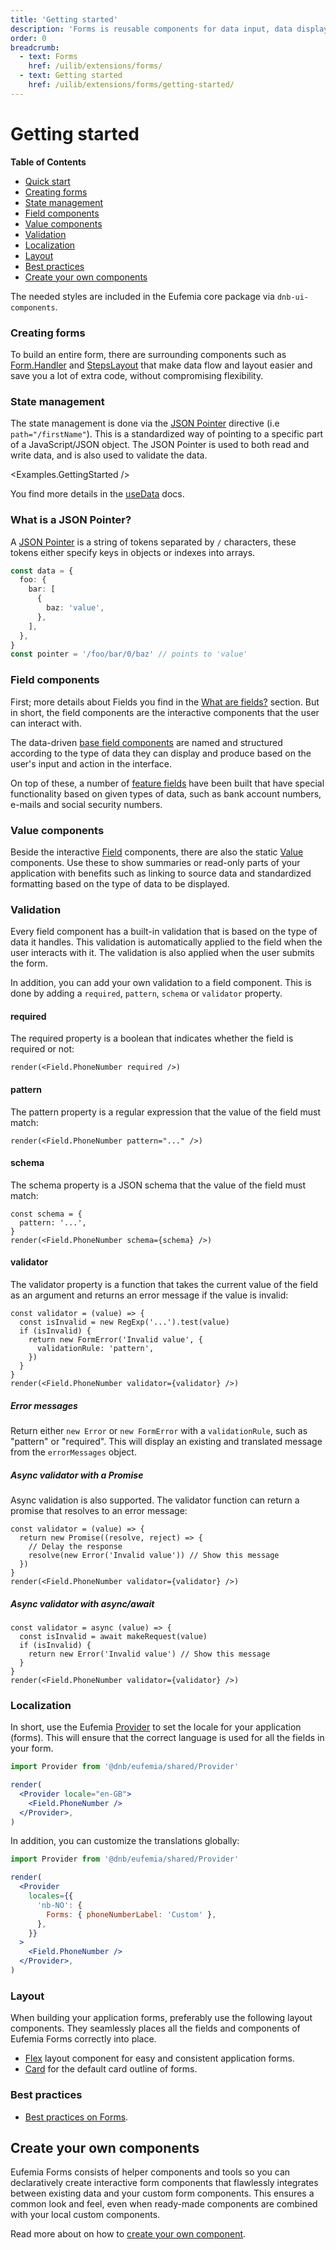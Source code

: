 ```yaml
---
title: 'Getting started'
description: 'Forms is reusable components for data input, data display and surrounding layout for simplified user interface creation in React, built on top of base Eufemia components.'
order: 0
breadcrumb:
  - text: Forms
    href: /uilib/extensions/forms/
  - text: Getting started
    href: /uilib/extensions/forms/getting-started/
---
```



# Getting started

**Table of Contents**

- [Quick start](#quick-start)
- [Creating forms](#creating-forms)
- [State management](#state-management)
- [Field components](#field-components)
- [Value components](#value-components)
- [Validation](#validation)
- [Localization](#localization)
- [Layout](#layout)
- [Best practices](#best-practices)
- [Create your own components](#create-your-own-components)

<QuickStart />

The needed styles are included in the Eufemia core package via `dnb-ui-components`.

### Creating forms

To build an entire form, there are surrounding components such as [Form.Handler](/uilib/extensions/forms/extended-features/Form/Handler) and [StepsLayout](/uilib/extensions/forms/extended-features/StepsLayout) that make data flow and layout easier and save you a lot of extra code, without compromising flexibility.

### State management

The state management is done via the [JSON Pointer](#what-is-a-json-pointer) directive (i.e `path="/firstName"`). This is a standardized way of pointing to a specific part of a JavaScript/JSON object. The JSON Pointer is used to both read and write data, and is also used to validate the data.

<Examples.GettingStarted />

You find more details in the [useData](/uilib/extensions/forms/extended-features/Form/useData/) docs.

### What is a JSON Pointer?

A [JSON Pointer](https://datatracker.ietf.org/doc/html/draft-ietf-appsawg-json-pointer-03) is a string of tokens separated by `/` characters, these tokens either specify keys in objects or indexes into arrays.

```ts
const data = {
  foo: {
    bar: [
      {
        baz: 'value',
      },
    ],
  },
}
const pointer = '/foo/bar/0/baz' // points to 'value'
```

### Field components

First; more details about Fields you find in the [What are fields?](/uilib/extensions/forms/fields/) section. But in short, the field components are the interactive components that the user can interact with.

The data-driven [base field components](/uilib/extensions/forms/base-fields) are named and structured according to the type of data they can display and produce based on the user's input and action in the interface.

On top of these, a number of [feature fields](/uilib/extensions/forms/feature-fields) have been built that have special functionality based on given types of data, such as bank account numbers, e-mails and social security numbers.

### Value components

Beside the interactive [Field](/uilib/extensions/forms/fields/) components, there are also the static [Value](/uilib/extensions/forms/extended-features/Value/) components. Use these to show summaries or read-only parts of your application with benefits such as linking to source data and standardized formatting based on the type of data to be displayed.

### Validation

Every field component has a built-in validation that is based on the type of data it handles. This validation is automatically applied to the field when the user interacts with it. The validation is also applied when the user submits the form.

In addition, you can add your own validation to a field component. This is done by adding a `required`, `pattern`, `schema` or `validator` property.

#### required

The required property is a boolean that indicates whether the field is required or not:

```tsx
render(<Field.PhoneNumber required />)
```

#### pattern

The pattern property is a regular expression that the value of the field must match:

```tsx
render(<Field.PhoneNumber pattern="..." />)
```

#### schema

The schema property is a JSON schema that the value of the field must match:

```tsx
const schema = {
  pattern: '...',
}
render(<Field.PhoneNumber schema={schema} />)
```

#### validator

The validator property is a function that takes the current value of the field as an argument and returns an error message if the value is invalid:

```tsx
const validator = (value) => {
  const isInvalid = new RegExp('...').test(value)
  if (isInvalid) {
    return new FormError('Invalid value', {
      validationRule: 'pattern',
    })
  }
}
render(<Field.PhoneNumber validator={validator} />)
```

##### Error messages

Return either `new Error` or `new FormError` with a `validationRule`, such as "pattern" or "required". This will display an existing and translated message from the `errorMessages` object.

##### Async validator with a Promise

Async validation is also supported. The validator function can return a promise that resolves to an error message:

```tsx
const validator = (value) => {
  return new Promise((resolve, reject) => {
    // Delay the response
    resolve(new Error('Invalid value')) // Show this message
  })
}
render(<Field.PhoneNumber validator={validator} />)
```

##### Async validator with async/await

```tsx
const validator = async (value) => {
  const isInvalid = await makeRequest(value)
  if (isInvalid) {
    return new Error('Invalid value') // Show this message
  }
}
render(<Field.PhoneNumber validator={validator} />)
```

### Localization

In short, use the Eufemia [Provider](/uilib/usage/customisation/localization/) to set the locale for your application (forms). This will ensure that the correct language is used for all the fields in your form.

```jsx
import Provider from '@dnb/eufemia/shared/Provider'

render(
  <Provider locale="en-GB">
    <Field.PhoneNumber />
  </Provider>,
)
```

In addition, you can customize the translations globally:

```jsx
import Provider from '@dnb/eufemia/shared/Provider'

render(
  <Provider
    locales={{
      'nb-NO': {
        Forms: { phoneNumberLabel: 'Custom' },
      },
    }}
  >
    <Field.PhoneNumber />
  </Provider>,
)
```

### Layout

When building your application forms, preferably use the following layout components. They seamlessly places all the fields and components of Eufemia Forms correctly into place.

- [Flex](/uilib/layout/flex) layout component for easy and consistent application forms.
- [Card](/uilib/components/card) for the default card outline of forms.

### Best practices

- [Best practices on Forms](/uilib/extensions/forms/best-practices-on-forms/).

## Create your own components

Eufemia Forms consists of helper components and tools so you can declaratively create interactive form components that flawlessly integrates between existing data and your custom form components. This ensures a common look and feel, even when ready-made components are combined with your local custom components.

Read more about on how to [create your own component](/uilib/extensions/forms/create-component).
